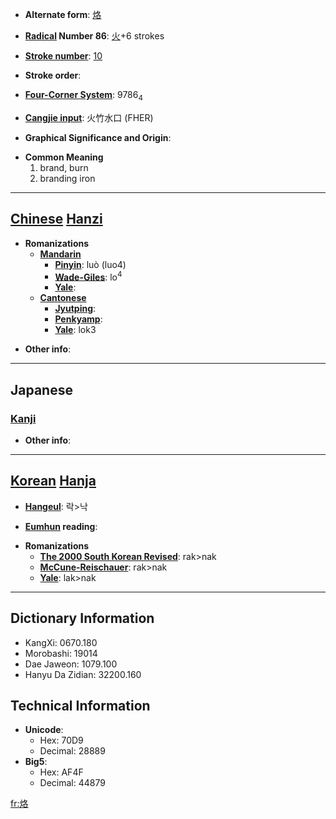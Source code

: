 * '''Alternate form''': [[烙]]

* '''[[Wiktionary:Chinese radical index| Radical]] Number 86''': [[Wiktionary:Chinese radical index 火|火]]+6 strokes

* '''[[Wiktionary:Chinese total strokes index|Stroke number]]''': [[Wiktionary:Chinese total strokes index 10|10]]

* '''Stroke order''': 

* '''[[Wiktionary:Chinese four corner index|Four-Corner System]]''': 9786<sub>4</sub>

* '''[[Wiktionary:Chinese Cangjie index|Cangjie input]]''': 火竹水口 (FHER)

* '''Graphical Significance and Origin''': 

* '''Common Meaning'''
*#brand, burn
*# branding iron


----

== [[Chinese]] [[Hanzi]] ==

* '''Romanizations'''
** '''[[Mandarin]]'''
*** '''[[Pinyin]]''': luò (luo4)
*** '''[[Wade-Giles]]''': lo<sup>4</sup>
*** '''[[Yale]]''': 
** '''[[Cantonese]]'''
*** '''[[Jyutping]]''':
*** '''[[Penkyamp]]''': 
*** '''[[Yale]]''': lok3

* '''Other info''': 

----

==Japanese==
===[[Kanji]]===
{{kanji|on readings=[[らく]] (raku), [[かく]] (kaku)|kun readings=[[やく]] (yaku)}}

* '''Other info''':  

----

== [[Korean]] [[Hanja]] ==

* '''[[Hangeul]]''': 락>낙

* '''[[Eumhun]] reading''': 

* '''Romanizations'''
** '''[[The 2000 South Korean Revised Romanization|The 2000 South Korean Revised]]''': rak>nak
** '''[[McCune-Reischauer]]''': rak>nak
** '''[[Yale]]''': lak>nak

----

== Dictionary Information ==

* KangXi: 0670.180
* Morobashi: 19014
* Dae Jaweon: 1079.100
* Hanyu Da Zidian: 32200.160

== Technical Information ==

* '''Unicode''':
** Hex: 70D9
** Decimal: 28889
* '''Big5''':
** Hex: AF4F
** Decimal: 44879

[[fr:烙]]